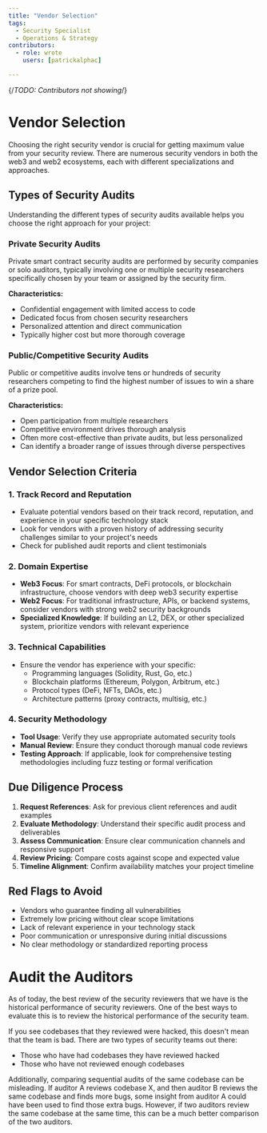 ```yaml
---
title: "Vendor Selection"
tags:
  - Security Specialist
  - Operations & Strategy
contributors:
  - role: wrote
    users: [patrickalphac]

---
```

{/*TODO: Contributors not showing*/}

<TagProvider>
<TagFilter />

# Vendor Selection

<TagList tags={frontmatter.tags} />
<AttributionList contributors={frontmatter.contributors} />

Choosing the right security vendor is crucial for getting maximum value from your security review. There are numerous security vendors in both the web3 and web2 ecosystems, each with different specializations and approaches.

## Types of Security Audits

Understanding the different types of security audits available helps you choose the right approach for your project:

### Private Security Audits

Private smart contract security audits are performed by security companies or solo auditors, typically involving one or multiple security researchers specifically chosen by your team or assigned by the security firm.

**Characteristics:**

- Confidential engagement with limited access to code
- Dedicated focus from chosen security researchers
- Personalized attention and direct communication
- Typically higher cost but more thorough coverage

### Public/Competitive Security Audits

Public or competitive audits involve tens or hundreds of security researchers competing to find the highest number of issues to win a share of a prize pool.

**Characteristics:**

- Open participation from multiple researchers
- Competitive environment drives thorough analysis
- Often more cost-effective than private audits, but less personalized
- Can identify a broader range of issues through diverse perspectives

## Vendor Selection Criteria

### 1. Track Record and Reputation

- Evaluate potential vendors based on their track record, reputation, and experience in your specific technology stack
- Look for vendors with a proven history of addressing security challenges similar to your project's needs
- Check for published audit reports and client testimonials

### 2. Domain Expertise

- **Web3 Focus**: For smart contracts, DeFi protocols, or blockchain infrastructure, choose vendors with deep web3 security expertise
- **Web2 Focus**: For traditional infrastructure, APIs, or backend systems, consider vendors with strong web2 security backgrounds
- **Specialized Knowledge**: If building an L2, DEX, or other specialized system, prioritize vendors with relevant experience

### 3. Technical Capabilities

- Ensure the vendor has experience with your specific:
  - Programming languages (Solidity, Rust, Go, etc.)
  - Blockchain platforms (Ethereum, Polygon, Arbitrum, etc.)
  - Protocol types (DeFi, NFTs, DAOs, etc.)
  - Architecture patterns (proxy contracts, multisig, etc.)

### 4. Security Methodology

- **Tool Usage**: Verify they use appropriate automated security tools
- **Manual Review**: Ensure they conduct thorough manual code reviews
- **Testing Approach**: If applicable, look for comprehensive testing methodologies including fuzz testing or formal verification

## Due Diligence Process

1. **Request References**: Ask for previous client references and audit examples
2. **Evaluate Methodology**: Understand their specific audit process and deliverables
3. **Assess Communication**: Ensure clear communication channels and responsive support
4. **Review Pricing**: Compare costs against scope and expected value
5. **Timeline Alignment**: Confirm availability matches your project timeline

## Red Flags to Avoid

- Vendors who guarantee finding all vulnerabilities
- Extremely low pricing without clear scope limitations
- Lack of relevant experience in your technology stack
- Poor communication or unresponsive during initial discussions
- No clear methodology or standardized reporting process

# Audit the Auditors

As of today, the best review of the security reviewers that we have is the historical performance of security reviewers. One of the best ways to evaluate this is to review the historical performance of the security team.

If you see codebases that they reviewed were hacked, this doesn't mean that the team is bad. There are two types of security teams out there:

- Those who have had codebases they have reviewed hacked
- Those who have not reviewed enough codebases

Additionally, comparing sequential audits of the same codebase can be misleading. If auditor A reviews codebase X, and then auditor B reviews the same codebase and finds more bugs, some insight from auditor A could have been used to find those extra bugs. However, if two auditors review the same codebase at the same time, this can be a much better comparison of the two auditors.

</TagProvider>